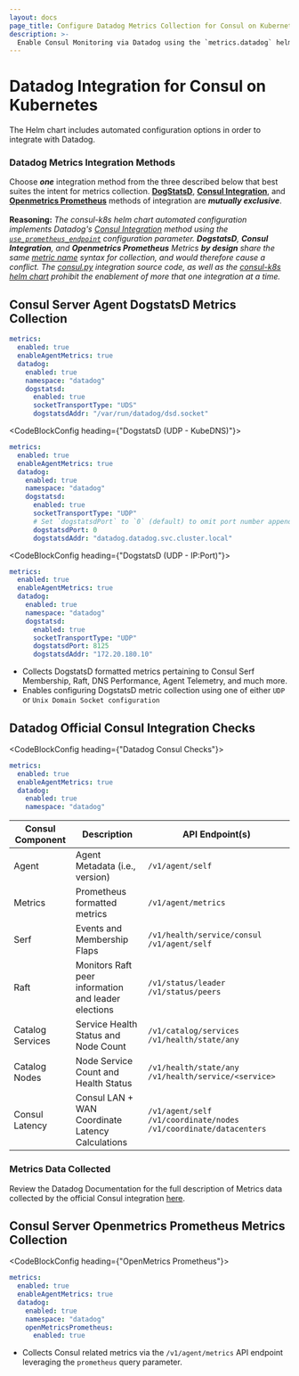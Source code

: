 ```yaml
---
layout: docs
page_title: Configure Datadog Metrics Collection for Consul on Kubernetes
description: >-
  Enable Consul Monitoring via Datadog using the `metrics.datadog` helm value override options.
---
```


# Datadog Integration for Consul on Kubernetes

The Helm chart includes automated configuration options in order to integrate with Datadog.

### Datadog Metrics Integration Methods

<Highlight>
  Choose <strong><em>one</em></strong> integration method from the three described below that best suites the intent for metrics collection. <strong><a href="https://docs.datadoghq.com/developers/dogstatsd/?tab=kubernetes">DogStatsD</a></strong>, <strong><a href="https://docs.datadoghq.com/integrations/consul/?tab=containerized">Consul Integration</a></strong>, and <strong><a href="https://docs.datadoghq.com/containers/kubernetes/prometheus/?tab=kubernetesadv2">Openmetrics Prometheus</a></strong> methods of integration are <strong><em>mutually exclusive</em></strong>.
  <br/><br/>
  <strong>Reasoning:</strong> <em>The consul-k8s helm chart automated configuration implements Datadog's <a href="https://docs.datadoghq.com/integrations/consul/?tab=containerized">Consul Integration</a> method using the <a href="https://github.com/DataDog/integrations-core/blob/07c04c5e9465ba1f3e0198830896d05923e81283/consul/datadog_checks/consul/data/conf.yaml.example#L59"><code>use_prometheus_endpoint</code></a> configuration parameter. <strong>DogstatsD</strong>, <strong>Consul Integration</strong>, and <strong>Openmetrics Prometheus</strong> Metrics <strong><em>by design</em></strong> share the same <a href="https://docs.datadoghq.com/integrations/consul/?tab=host#data-collected">metric name</a> syntax for collection, and would therefore cause a conflict.
    The <a href="https://github.com/DataDog/integrations-core/blob/07c04c5e9465ba1f3e0198830896d05923e81283/consul/datadog_checks/consul/consul.py#L55-L61">consul.py</a> integration source code, as well as the <a href="https://github.com/hashicorp/consul-k8s/blob/4cac70496788f50354f96e9331003fcf338f419c/charts/consul/templates/_helpers.tpl#L595-L598">consul-k8s helm chart</a> prohibit the enablement of more that one integration at a time.</em>
</Highlight>

## Consul Server Agent DogstatsD Metrics Collection

<Tabs>
  <CodeBlockConfig heading={"DogstatsD (UDS)"}>

  ```yaml
  metrics:
    enabled: true
    enableAgentMetrics: true
    datadog:
      enabled: true
      namespace: "datadog"
      dogstatsd:
        enabled: true
        socketTransportType: "UDS"
        dogstatsdAddr: "/var/run/datadog/dsd.socket"
  ```

  </CodeBlockConfig>

  <CodeBlockConfig heading={"DogstatsD (UDP - KubeDNS)"}>

  ```yaml
  metrics:
    enabled: true
    enableAgentMetrics: true
    datadog:
      enabled: true
      namespace: "datadog"
      dogstatsd:
        enabled: true
        socketTransportType: "UDP"
        # Set `dogstatsdPort` to `0` (default) to omit port number append to address.
        dogstatsdPort: 0
        dogstatsdAddr: "datadog.datadog.svc.cluster.local"
  ```

  </CodeBlockConfig>

  <CodeBlockConfig heading={"DogstatsD (UDP - IP:Port)"}>

  ```yaml
  metrics:
    enabled: true
    enableAgentMetrics: true
    datadog:
      enabled: true
      namespace: "datadog"
      dogstatsd:
        enabled: true
        socketTransportType: "UDP"
        dogstatsdPort: 8125
        dogstatsdAddr: "172.20.180.10"
  ```

  </CodeBlockConfig>
</Tabs>

  - Collects DogstatsD formatted metrics pertaining to Consul Serf Membership, Raft, DNS Performance, Agent Telemetry, and much more.
  - Enables configuring DogstatsD metric collection using one of either `UDP` or `Unix Domain Socket configuration`

## Datadog Official Consul Integration Checks

  <CodeBlockConfig heading={"Datadog Consul Checks"}>

  ```yaml
  metrics:
    enabled: true
    enableAgentMetrics: true
    datadog:
      enabled: true
      namespace: "datadog"
  ```

  </CodeBlockConfig>

  | Consul Component | Description                                         | API Endpoint(s)                                                      |
  |------------------|-----------------------------------------------------|----------------------------------------------------------------------|
  | Agent            | Agent Metadata (i.e., version)                      | `/v1/agent/self`                                                     |
  | Metrics          | Prometheus formatted metrics                        | `/v1/agent/metrics`                                                  |
  | Serf             | Events and Membership Flaps                         | `/v1/health/service/consul` `/v1/agent/self`                         |
  | Raft             | Monitors Raft peer information and leader elections | `/v1/status/leader` `/v1/status/peers`                               |
  | Catalog Services | Service Health Status and Node Count                | `/v1/catalog/services` `/v1/health/state/any`                        |
  | Catalog Nodes    | Node Service Count and Health Status                | `/v1/health/state/any` `/v1/health/service/<service>`                |
  | Consul Latency   | Consul LAN + WAN Coordinate Latency Calculations    | `/v1/agent/self` `/v1/coordinate/nodes` `/v1/coordinate/datacenters` |


### Metrics Data Collected

Review the Datadog Documentation for the full description of Metrics data collected by the official Consul integration [here](https://docs.datadoghq.com/integrations/consul/?tab=host#data-collected).

## Consul Server Openmetrics Prometheus Metrics Collection

  <CodeBlockConfig heading={"OpenMetrics Prometheus"}>

  ```yaml
  metrics:
    enabled: true
    enableAgentMetrics: true
    datadog:
      enabled: true
      namespace: "datadog"
      openMetricsPrometheus:
        enabled: true
  ```

  </CodeBlockConfig>

  - Collects Consul related metrics via the `/v1/agent/metrics` API endpoint leveraging the `prometheus` query parameter.
